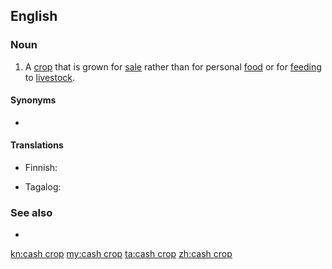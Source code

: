 ==English==
{{wikipedia}}

===Noun===
{{en-noun}}

# {{label|en|agriculture}} A [[crop]] that is grown for [[sale]] rather than for personal [[food]] or for [[feeding]] to [[livestock]].

====Synonyms====
* {{l|en|money crop}}

====Translations====
{{trans-top|crop grown for sale}}
* Finnish: {{t+|fi|rahakasvi}}
{{trans-mid}}
* Tagalog: {{t|tl|salapiing pananim}}
{{trans-bottom}}

===See also===
* {{l|en|subsistence crop}}

[[kn:cash crop]]
[[my:cash crop]]
[[ta:cash crop]]
[[zh:cash crop]]